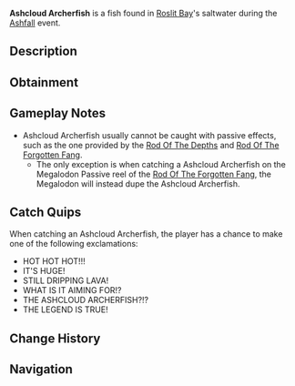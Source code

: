 {{FishInfobox
|image          = Ashcloud Archerfish.png
|rarity         = Limited
|event          = Ashfall
|sea            = First Sea
|location       = [[Ashfall]]
|sublocation    = 
|sources        = Fishing Rod
|nopassive      = 1
|radar_location = 
|prog_speed     = -90
|xp             = 6000
|weather        = Foggy
|time           = 
|season         = 
|bait           = Coal
|base_weight    = 1600
|base_value     = 24000
|weight_range   = 600
|base_chance    = 1
|base_resil     = 5
}}
'''Ashcloud Archerfish''' is a {{Rarity|Limited}} fish found in [[Roslit Bay]]'s saltwater during the [[Ashfall]] event.

== Description ==
{{Description|The guardian of Ashfall, wreathing in plumes of smoke and flickering embers. With masterful precision, the Ashcloud Archerfish shoots scorching lava at its targets with ferocious intent. Nothing is left behind...|Bestiary Entry}}

== Obtainment ==
{{Description|Only can be caught during Ashfall.|Bestiary Hint}}
{{Fish Availability|
Roslit Bay/Ashfall
|top_rods      = 
Tempest Rod\19549.59\100773.38;
Challenger's Rod\18833.28\98290.76;
Seraphic Rod\18737.26\93249.53;
Ethereal Prism Rod\18121.65\85960.73;
Abyssal Specter Rod\15202\81421.59;
Resourceful Rod\11813.08\53904.64;
Destiny Rod\11084.72\49890.46;
Heaven's Rod\11723.16\53999.17;
No-Life Rod\14778\77616.06;
Rod Of The Forgotten Fang\14412.05\72131.84;
Free Spirit Rod\11992.94\59685.16;
Rod Of The Exalted One\11033.28\53716.38;
Depthseeker Rod\10404.01\57284.22;
Rod Of The Depths\9718.71\49498.13;
Blazebringer Rod\9600.56\51420.43;
Trident Rod\9079.49\45185.8;
Zeus Rod\8833.3\47310.97;
Verdant Shear Rod\8110.91\44343.44;
Avalanche Rod\7593.2\41928;
Volcanic Rod\7088.45\37965.59;
Steady Rod\2555.74\14348.65
|recommended   = Challenger's Rod
}}

== Gameplay Notes ==
* Ashcloud Archerfish usually cannot be caught with passive effects, such as the one provided by the [[Rod Of The Depths]] and [[Rod Of The Forgotten Fang]].
** The only exception is when catching a Ashcloud Archerfish on the Megalodon Passive reel of the [[Rod Of The Forgotten Fang]], the Megalodon will instead dupe the Ashcloud Archerfish.

== Catch Quips ==
When catching an Ashcloud Archerfish, the player has a chance to make one of the following exclamations:
* HOT HOT HOT!!!
* IT'S HUGE!
* STILL DRIPPING LAVA!
* WHAT IS IT AIMING FOR!?
* THE ASHCLOUD ARCHERFISH?!?
* THE LEGEND IS TRUE!

== Change History ==
{{Change History|{{subst:Current Version}}}}

== Navigation ==
{{Fish Navbox|Ashfall}}